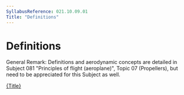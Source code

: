 ```yaml
---
SyllabusReference: 021.10.09.01
Title: "Definitions"
---
```


# Definitions

General Remark: Definitions and aerodynamic concepts are detailed in Subject 081
"Principles of flight (aeroplane)", Topic 07 (Propellers), but need to be
appreciated for this Subject as well.

[{Title}](content/081.07)
